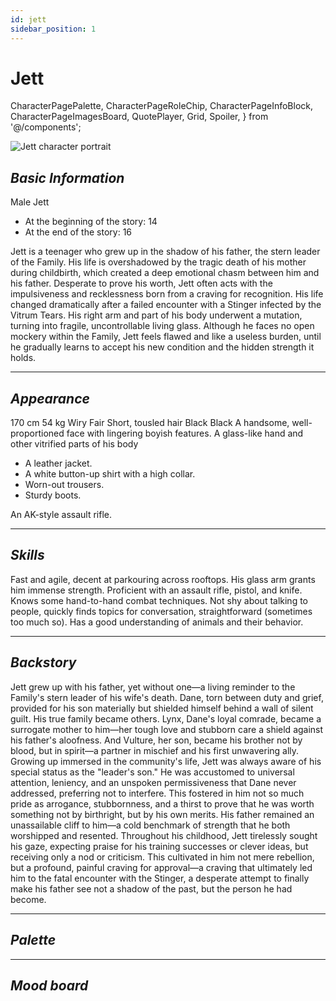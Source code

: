 ```yaml
---
id: jett
sidebar_position: 1
---
```


# Jett

  CharacterPagePalette,
  CharacterPageRoleChip,
  CharacterPageInfoBlock,
  CharacterPageImagesBoard,
  QuotePlayer,
  Grid,
  Spoiler,
} from '@/components';

<img
  src="/en/img/characters/jett/Jett.png"
  alt="Jett character portrait"
  className="portrait"
/>

## _Basic Information_

<CharacterPageRoleChip role="primary" />

<Grid className="mt" columns={2}>
  <div>
    <CharacterPageInfoBlock label="Gender" id="char-sex">
      Male
    </CharacterPageInfoBlock>
    <CharacterPageInfoBlock label="Real Name" id="char-realName">
      Jett
    </CharacterPageInfoBlock>
  </div>
  <div>
    <CharacterPageInfoBlock label="Age" id="char-age">
      <ul>
        <li>At the beginning of the story: 14</li>
        <li>At the end of the story: 16</li>
      </ul>
    </CharacterPageInfoBlock>
  </div>
</Grid>

<CharacterPageInfoBlock label="Short Description" id="char-short-description">
  Jett is a teenager who grew up in the shadow of his father, the stern leader
  of the Family. His life is overshadowed by the tragic death of his mother
  during childbirth, which created a deep emotional chasm between him and his
  father. Desperate to prove his worth, Jett often acts with the impulsiveness
  and recklessness born from a craving for recognition. His life changed
  dramatically after a failed encounter with a Stinger infected by the Vitrum
  Tears. His right arm and part of his body underwent a mutation, turning into
  fragile, uncontrollable living glass. Although he faces no open mockery within
  the Family, Jett feels flawed and like a useless burden, until he gradually
  learns to accept his new condition and the hidden strength it holds.
</CharacterPageInfoBlock>

---

## _Appearance_

<Grid columns={3} mobileAdaptive>
  <CharacterPageInfoBlock label="Height" id="char-height">
    170 cm
  </CharacterPageInfoBlock>
  <CharacterPageInfoBlock label="Weight" id="char-weight">
    54 kg
  </CharacterPageInfoBlock>
  <CharacterPageInfoBlock label="Body Type" id="char-body-type">
    Wiry
  </CharacterPageInfoBlock>
  <CharacterPageInfoBlock label="Skin Tone" id="char-body-color">
    Fair
  </CharacterPageInfoBlock>
  <CharacterPageInfoBlock label="Hairstyle" id="char-hair-type">
    Short, tousled hair
  </CharacterPageInfoBlock>
  <CharacterPageInfoBlock label="Hair Color" id="char-hair-color">
    Black
  </CharacterPageInfoBlock>
  <CharacterPageInfoBlock label="Eye Color" id="char-eye-color">
    Black
  </CharacterPageInfoBlock>
  <CharacterPageInfoBlock label="Face Shape" id="char-face">
    A handsome, well-proportioned face with lingering boyish features.
  </CharacterPageInfoBlock>
  <CharacterPageInfoBlock label="Voice" id="char-voice">
    <QuotePlayer
      src="/en/audio/characters/fox/voices/sample-3s.mp3"
      quote="...and he just roars, GRRRAAAH! So I duck and roll right under him! Go for the knife, aiming for the tendon, you know? But the bastard was too fast, like, barely grazed him... Next thing I know, he's on me. Thought I was bear food for sure! Yeah, right! Jammed my assault rifle right down his throat and let it rip! The mess, Lynx—guts, brains, everything—it was everywhere!"
    />
  </CharacterPageInfoBlock>
  <CharacterPageInfoBlock label="Distinguishing Features" id="char-features">
    A glass-like hand and other vitrified parts of his body
  </CharacterPageInfoBlock>
  <CharacterPageInfoBlock label="Clothing" id="char-cloth">
    <ul>
      <li>A leather jacket.</li>
      <li>A white button-up shirt with a high collar.</li>
      <li>Worn-out trousers.</li>
      <li>Sturdy boots.</li>
    </ul>
  </CharacterPageInfoBlock>
  <CharacterPageInfoBlock label="Favorite Weapon" id="char-gun">
    An AK-style assault rifle.
  </CharacterPageInfoBlock>
</Grid>

---

## _Skills_

<Grid columns={3} mobileAdaptive>
  <CharacterPageInfoBlock label="Physical" id="char-fiz-stat">
    Fast and agile, decent at parkouring across rooftops. His glass arm grants
    him immense strength.
  </CharacterPageInfoBlock>
  <CharacterPageInfoBlock label="Combat" id="char-battle-stat">
    Proficient with an assault rifle, pistol, and knife. Knows some hand-to-hand
    combat techniques.
  </CharacterPageInfoBlock>
  <CharacterPageInfoBlock label="Social" id="char-social-stat">
    Not shy about talking to people, quickly finds topics for conversation,
    straightforward (sometimes too much so).
  </CharacterPageInfoBlock>
  <CharacterPageInfoBlock label="Additional" id="char-add-stat">
    Has a good understanding of animals and their behavior.
  </CharacterPageInfoBlock>
</Grid>

---

## _Backstory_

Jett grew up with his father, yet without one—a living reminder to the
Family's stern leader of his wife's death. Dane, torn between duty and grief,
provided for his son materially but shielded himself behind a wall of silent
guilt. His true family became others. Lynx, Dane's loyal comrade, became a
surrogate mother to him—her tough love and stubborn care a shield against his
father's aloofness. And Vulture, her son, became his brother not by blood, but
in spirit—a partner in mischief and his first unwavering ally. Growing up
immersed in the community's life, Jett was always aware of his special status
as the "leader's son." He was accustomed to universal attention, leniency, and
an unspoken permissiveness that Dane never addressed, preferring not to
interfere. This fostered in him not so much pride as arrogance, stubbornness,
and a thirst to prove that he was worth something not by birthright, but by
his own merits. His father remained an unassailable cliff to him—a cold
benchmark of strength that he both worshipped and resented. Throughout his
childhood, Jett tirelessly sought his gaze, expecting praise for his training
successes or clever ideas, but receiving only a nod or criticism. This
cultivated in him not mere rebellion, but a profound, painful craving for
approval—a craving that ultimately led him to the fatal encounter with the
Stinger, a desperate attempt to finally make his father see not a shadow of
the past, but the person he had become.

---

## _Palette_

<CharacterPagePalette palette={JETT_PALETTE} />

---

## _Mood board_

<CharacterPageImagesBoard images={JETT_MOOD_BOARD} locale="en" />
